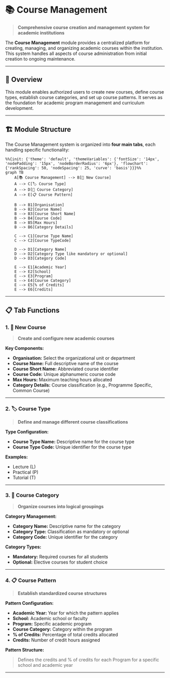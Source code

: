 # 📚 Course Management

> **Comprehensive course creation and management system for academic institutions**

The **Course Management** module provides a centralized platform for creating, managing, and organizing academic courses within the institution. This system handles all aspects of course administration from initial creation to ongoing maintenance.

---

## 🎯 Overview

This module enables authorized users to create new courses, define course types, establish course categories, and set up course patterns. It serves as the foundation for academic program management and curriculum development.

---

## 🏗️ Module Structure

The Course Management system is organized into **four main tabs**, each handling specific functionality:

```mermaid
%%{init: {'theme': 'default', 'themeVariables': {'fontSize': '14px', 'nodePadding': '15px', 'nodeBorderRadius': '6px'}, 'flowchart': {'rankSpacing': 50, 'nodeSpacing': 25, 'curve': 'basis'}}}%%
graph TB
    A[📚 Course Management] --> B[🏫 New Course]
    A --> C[🏷️ Course Type]
    A --> D[📂 Course Category]
    A --> E[📋 Course Pattern]
    
    B --> B1[Organisation]
    B --> B2[Course Name]
    B --> B3[Course Short Name]
    B --> B4[Course Code]
    B --> B5[Max Hours]
    B --> B6[Category Details]
    
    C --> C1[Course Type Name]
    C --> C2[Course TypeCode]
    
    D --> D1[Category Name]
    D --> D2[Category Type like mandatory or optional]
    D --> D3[Category Code]
    
    E --> E1[Academic Year]
    E --> E2[School]
    E --> E3[Program]
    E --> E4[Course Category]
    E --> E5[% of Credits]
    E --> E6[Credits]
```

---

## 📋 Tab Functions

### 1. 🏫 **New Course**
> **Create and configure new academic courses**

**Key Components:**
- **Organisation:** Select the organizational unit or department
- **Course Name:** Full descriptive name of the course
- **Course Short Name:** Abbreviated course identifier
- **Course Code:** Unique alphanumeric course code
- **Max Hours:** Maximum teaching hours allocated
- **Category Details:** Course classification (e.g., Programme Specific, Common Course)

---

### 2. 🏷️ **Course Type**
> **Define and manage different course classifications**

**Type Configuration:**
- **Course Type Name:** Descriptive name for the course type
- **Course Type Code:** Unique identifier for the course type

**Examples:**
- Lecture (L)
- Practical (P)
- Tutorial (T)

---

### 3. 📂 **Course Category**
> **Organize courses into logical groupings**

**Category Management:**
- **Category Name:** Descriptive name for the category
- **Category Type:** Classification as mandatory or optional
- **Category Code:** Unique identifier for the category

**Category Types:**
- **Mandatory:** Required courses for all students
- **Optional:** Elective courses for student choice

---

### 4. 📋 **Course Pattern**
> **Establish standardized course structures**

**Pattern Configuration:**
- **Academic Year:** Year for which the pattern applies
- **School:** Academic school or faculty
- **Program:** Specific academic program
- **Course Category:** Category within the program
- **% of Credits:** Percentage of total credits allocated
- **Credits:** Number of credit hours assigned

**Pattern Structure:**
> Defines the credits and % of credits for each Program for a specific school and academic year

---
